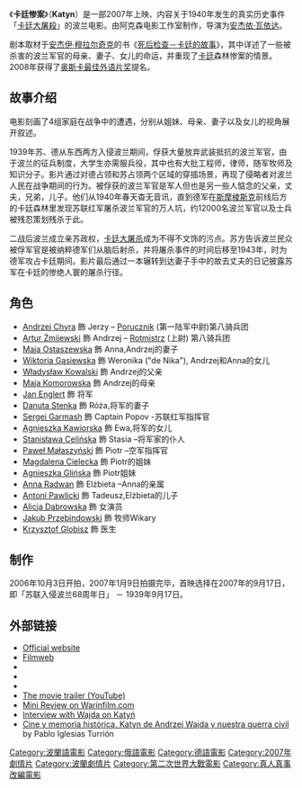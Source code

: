 {{noteTA
|T=zh-hans:卡廷惨案 (电影); zh-tw:愛在波蘭戰火時; zh-hk:大屠殺1940;
|G1=Show
|1=zh-hans:卡廷惨案; zh-tw:愛在波蘭戰火時; zh-hk:大屠殺1940;}}
{{Infobox film
| name           = 卡廷惨案
| original_name = Katyń
| image          = katyn movie poster.jpg
| image_size     =
| caption        =
| director       = [[安杰依·瓦依达|安杰依·瓦依达]]
| producer       = [[Michał_Kwieciński|Michał Kwieciński]]
| writer         = [[Andrzej_Mularczyk|Andrzej Mularczyk]]（原著）<br />[[安杰依·瓦依达|安杰依·瓦依达]]<br />[[Przemysław_Nowakowski|Przemysław Nowakowski]]
| narrator       = 
| starring       = [[Maja_Ostaszewska|Maja Ostaszewska]]<br />[[Danuta_Stenka|Danuta Stenka]]<br />[[Artur_Żmijewski_(actor)|Artur Żmijewski]]<br />[[Paweł_Małaszyński|Paweł Małaszyński]]
| music          = [[克里斯托弗·潘德列茨基|克里斯托弗·潘德列茨基]]
| cinematography = [[Paweł_Edelman|Paweł Edelman]]
| editing        = [[Milenia_Fiedler|Milenia Fiedler]]<br />[[Rafał_Listopad|Rafał Listopad]]
| distributor    = [[ITI_Cinema|ITI Cinema]]
| released       = 2007年9月17日
| runtime        = 115分钟
| country        = {{flagicon|Poland}}
| language       = [[波兰语|波兰语]]<br />[[俄语|俄语]]<br />[[德语|德语]]
| budget         = 15000000 波兰币<br />€4000000
| cn_name        = 卡廷惨案
| tw_name        = 愛在波蘭戰火時
| hk_name        = 大屠殺1940
}}
《'''卡廷惨案'''》（'''Katyn'''）是一部2007年上映、内容关于1940年发生的真实历史事件「[[卡廷大屠殺|卡廷大屠殺]]」的波兰电影。由阿克森电影工作室制作，导演为[[安杰依·瓦依达|安杰依·瓦依达]]。

剧本取材于[[安杰伊·穆拉尔奇克|安杰伊·穆拉尔奇克]]的书《[[死后检查－卡廷的故事|死后检查－卡廷的故事]]》，其中详述了一些被杀害的波兰军官的母亲、妻子、女儿的命运，并重现了[[卡廷|卡廷]]森林惨案的情景。2008年获得了[[奥斯卡最佳外语片奖|奥斯卡最佳外语片奖]]提名。

== 故事介绍 ==
电影刻画了4组家庭在战争中的遭遇，分别从姐妹、母亲、妻子以及女儿的视角展开叙述。

1939年苏、德从东西两方入侵波兰期间，俘获大量放弃武装抵抗的波兰军官，由于波兰的征兵制度，大学生亦需服兵役，其中也有大批工程师，律师，随军牧师及知识分子。影片通过对德占领和苏占领两个区域的穿插场景，再现了侵略者对波兰人民在战争期间的行为。被俘获的波兰军官是军人但也是另一些人惦念的父亲，丈夫，兄弟，儿子。他们从1940年春天杳无音讯，直到德军在[[斯摩棱斯克|斯摩棱斯克]]前线后方的卡廷森林里发现苏联红军屠杀波兰军官的万人坑，约12000名波兰军官以及士兵被残忍策划残杀于此。

二战后波兰成立亲苏政权，[[卡廷大屠杀|卡廷大屠杀]]成为不得不文饰的污点。苏方告诉波兰民众被俘军官是被纳粹德军们从脑后射杀，并将屠杀事件的时间后移至1943年，时为德军攻占卡廷期间。影片最后通过一本辗转到达妻子手中的故去丈夫的日记披露苏军在卡廷的惨绝人寰的屠杀行径。

== 角色 ==
* [[Andrzej_Chyra|Andrzej Chyra]] 飾 Jerzy – [[Porucznik|Porucznik]] (第一陆军中尉)第八骑兵团 
* [[Artur_Żmijewski_(actor)|Artur Żmijewski]] 飾 Andrzej – [[Rotmistrz|Rotmistrz]] (上尉) 第八骑兵团
* [[Maja_Ostaszewska|Maja Ostaszewska]] 飾 Anna,Andrzej的妻子
* [[Wiktoria_Gąsiewska|Wiktoria Gąsiewska]] 飾 Weronika ("de Nika"), Andrzej和Anna的女儿
* [[Władysław_Kowalski_(actor)|Władysław Kowalski]] 飾 Andrzej的父亲
* [[Maja_Komorowska|Maja Komorowska]] 飾 Andrzej的母亲
* [[Jan_Englert|Jan Englert]] 飾 将军
* [[Danuta_Stenka|Danuta Stenka]] 飾 Róża,将军的妻子
* [[Sergei_Garmash|Sergei Garmash]] 飾 Captain Popov -苏联红军指挥官
* [[Agnieszka_Kawiorska|Agnieszka Kawiorska]] 飾 Ewa,将军的女儿
* [[Stanisława_Celińska|Stanisława Celińska]] 飾 Stasia –将军家的仆人
* [[Paweł_Małaszyński|Paweł Małaszyński]] 飾 Piotr –空军指挥官
* [[Magdalena_Cielecka|Magdalena Cielecka]] 飾 Piotr的姐妹
* [[Agnieszka_Glińska|Agnieszka Glińska]] 飾 Piotr姐妹
* [[Anna_Radwan|Anna Radwan]] 飾 Elżbieta –Anna的亲属
* [[Antoni_Pawlicki|Antoni Pawlicki]] 飾 Tadeusz,Elżbieta的儿子
* [[Alicja_Dąbrowska|Alicja Dąbrowska]] 飾 女演员
* [[Jakub_Przebindowski|Jakub Przebindowski]] 飾 牧师Wikary
* [[Krzysztof_Globisz|Krzysztof Globisz]] 飾 医生

== 制作 ==
2006年10月3日开拍，2007年1月9日拍摄完毕，首映选择在2007年的9月17日，即「苏联入侵波兰68周年日」 － 1939年9月17日。

== 外部链接 ==
* [https://web.archive.org/web/20070912000955/http://katyn.netino.pl/ Official website]
* [http://katyn.filmweb.pl/ Filmweb] {{Wayback|url=http://katyn.filmweb.pl/ |date=20100208233318 }}
* {{imdb title|id=00879843|title=Katyń}}
* {{metacritic film|id=katyn|title=Katyń}}
* {{rotten-tomatoes|id=1207748-katyn|title=Katyń}}
* [http://www.youtube.com/watch?v=XUhBB3FgslI The movie trailer (YouTube)] {{Wayback|url=http://www.youtube.com/watch?v=XUhBB3FgslI |date=20210212152251 }}
* [https://web.archive.org/web/20111003073159/http://warinfilm.com/?p=14 Mini Review on Warinfilm.com]
* [https://web.archive.org/web/20130212084806/http://www.krakowpost.com/article/1388 Interview with Wajda on Katyń]
* [http://www.vientosur.info/documentos/Pablo.pdf Cine y memoria histórica. Katyn de Andrzej Wajda y nuestra guerra civil] {{Wayback|url=http://www.vientosur.info/documentos/Pablo.pdf |date=20201105060922 }} by Pablo Iglesias Turrión

{{DEFAULTSORT:Katyń}}
[[Category:波蘭語電影|Category:波蘭語電影]]
[[Category:俄語電影|Category:俄語電影]]
[[Category:德語電影|Category:德語電影]]
[[Category:2007年劇情片|Category:2007年劇情片]]

[[Category:波蘭劇情片|Category:波蘭劇情片]]
[[Category:第二次世界大戰電影|Category:第二次世界大戰電影]]
[[Category:真人真事改編電影|Category:真人真事改編電影]]